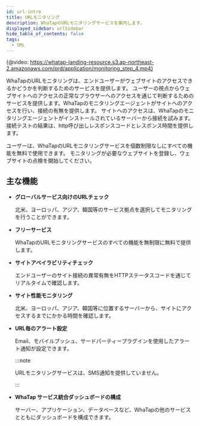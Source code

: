 ```yaml
---
id: url-intro
title: URLモニタリング
description: WhaTapのURLモニタリングサービスを案内します。
displayed_sidebar: urlSidebar
hide_table_of_contents: false
tags:
  - URL
---
```


{@video: https://whatap-landing-resource.s3.ap-northeast-2.amazonaws.com/prd/application/monitoring_step_4.mp4}

WhaTapのURLモニタリングは、エンドユーザーがウェブサイトのアクセスできるかどうかを判断するためのサービスを提供します。 ユーザーの視点からウェブサイトへのアクセスの正常なブラウザーへのアクセスを通じて判断するためのサービスを提供します。WhaTapのモニタリングエージェントがサイトへのアクセスを行い、接続の有無を提供します。 サイトへのアクセスは、WhaTapのモニタリングエージェントがインストールされているサーバーから接続を試みます。 接続テストの結果は、http呼び出しレスポンスコードとレスポンス時間を提供します。 

ユーザーは、WhaTapのURLモニタリングサービスを個数制限なしにすべての機能を無料で使用できます。 モニタリングが必要なウェブサイトを登録し、ウェブサイトの点検を開始してください。 

## 主な機能

-   **グローバルサービス向けのURLチェック**

    北米、ヨーロッパ、アジア、韓国等のサービス拠点を選択してモニタリングを行うことができます。

-   **フリーサービス**

    WhaTapのURLモニタリングサービスのすべての機能を無制限に無料で提供します。

-   **サイトアベイラビリティチェック**

    エンドユーザーのサイト接続の異常有無をHTTPステータスコードを通じてリアルタイムで確認します。

-   **サイト性能モニタリング**

    北米、ヨーロッパ、アジア、韓国等に位置するサーバーから、サイトにアクセスするまでにかかる時間を確認します。

-   **URL毎のアラート設定**

    Email、モバイルプッシュ、サードパーティープラグインを使用したアラート通知が設定できます。

    :::note

    URLモニタリングサービスは、SMS通知を提供していません。

    :::

-   **WhaTap サービス統合ダッシュボードの構成**

    サーバー、アプリケーション、データベースなど、WhaTapの他のサービスとともにダッシュボードを構成できます。         
